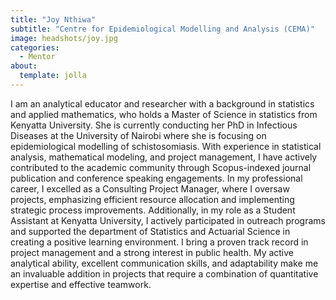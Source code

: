 ```yaml
---
title: "Joy Nthiwa"
subtitle: "Centre for Epidemiological Modelling and Analysis (CEMA)"
image: headshots/joy.jpg
categories:
  - Mentor
about:
  template: jolla
---
```


I am an analytical educator and researcher with a background in statistics and applied mathematics, who holds a Master of Science in statistics from Kenyatta University. She is currently conducting her PhD in Infectious Diseases at the University of Nairobi where she is focusing on epidemiological modelling of schistosomiasis. With experience in statistical analysis, mathematical modeling, and project management, I have actively contributed to the academic community through Scopus-indexed journal publication and conference speaking engagements. In my professional career, I excelled as a Consulting Project Manager, where I oversaw projects, emphasizing efficient resource allocation and implementing strategic process improvements. Additionally, in my role as a Student Assistant at Kenyatta University, I actively participated in outreach programs and supported the department of Statistics and Actuarial Science in creating a positive learning environment. I bring a proven track record in project management and a strong interest in public health. My active analytical ability, excellent communication skills, and adaptability make me an invaluable addition in projects that require a combination of quantitative expertise and effective teamwork.

